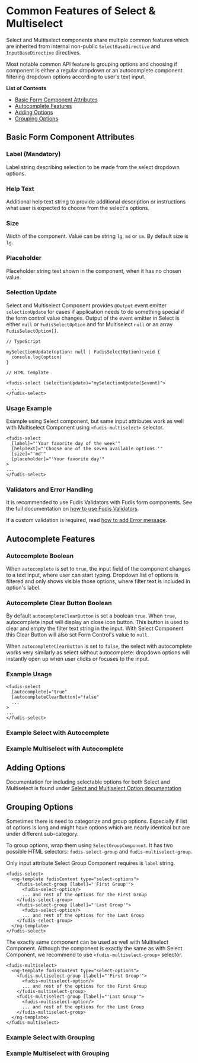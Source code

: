 

<Meta title="Components/Form/Select/Common Features" />

# Common Features of Select & Multiselect

Select and Multiselect components share multiple common features which are inherited from internal non-public `SelectBaseDirective` and `InputBaseDirective` directives.

Most notable common API feature is grouping options and choosing if component is either a regular dropdown or an autocomplete component filtering dropdown options according to user's text input.

**List of Contents**

- [Basic Form Component Attributes](#basic-form-component-attributes)
- [Autocomplete Features](#autocomplete-features)
- [Adding Options](#adding-options)
- [Grouping Options](#grouping-options)

## Basic Form Component Attributes

### Label (Mandatory)

Label string describing selection to be made from the select dropdown options.

### Help Text

Additional help text string to provide additional description or instructions what user is expected to choose from the select's options.

### Size

Width of the component. Value can be string `lg`, `md` or `sm`. By default size is `lg`.

### Placeholder

Placeholder string text shown in the component, when it has no chosen value.

### Selection Update

Select and Multiselect Component provides `@Output` event emitter `selectionUpdate` for cases if application needs to do something special if the form control value changes. Output of the event emitter in Select is either `null` or `FudisSelectOption` and for Multiselect `null` or an array `FudisSelectOption[]`.

```
// TypeScript

mySelectionUpdate(option: null | FudisSelectOption):void {
  console.log(option)
}

// HTML Template

<fudis-select (selectionUpdate)="mySelectionUpdate($event)">
  ...
</fudis-select>

```

### Usage Example

Example using Select component, but same input attributes work as well with Multiselect Component using `<fudis-multiselect>` selector.

```
<fudis-select
  [label]="'Your favorite day of the week'"
  [helpText]="'Choose one of the seven available options.'"
  [size]="'md'"
  [placeholder]="'Your favorite day'"
>
...
</fudis-select>
```

### Validators and Error Handling

It is recommended to use Fudis Validators with Fudis form components. See the full documentation on [how to use Fudis Validators](/docs/utilities-validators--documentation).

If a custom validation is required, read [how to add Error message](/docs/components-form-error-message--documentation).

## Autocomplete Features

### Autocomplete Boolean

When `autocomplete` is set to `true`, the input field of the component changes to a text input, where user can start typing. Dropdown list of options is filtered and only shows visible those options, where filter text is included in option's label.

### Autocomplete Clear Button Boolean

By default `autocompleteClearButton` is set a boolean `true`. When `true`, autocomplete input will display an close icon button. This button is used to clear and empty the filter text string in the input. With Select Component this Clear Button will also set Form Control's value to `null`.

When `autocompleteClearButton` is set to `false`, the select with autocomplete works very similarly as select without autocomplete: dropdown options will instantly open up when user clicks or focuses to the input.

### Example Usage

```
<fudis-select
  [autocomplete]="true"
  [autocompleteClearButton]="false"
  ...
>
...
</fudis-select>
```

### Example Select with Autocomplete

<Canvas of={Stories.SelectAutocomplete}></Canvas>

### Example Multiselect with Autocomplete

<Canvas of={Stories.MultiselectAutocomplete}></Canvas>

## Adding Options

Documentation for including selectable options for both Select and Multiselect is found under [Select and Multiselect Option documentation](/docs/components-form-select-select-and-multiselect-option--documentation)

## Grouping Options

Sometimes there is need to categorize and group options. Especially if list of options is long and might have options which are nearly identical but are under different sub-category.

To group options, wrap them using `SelectGroupComponent`. It has two possible HTML selectors: `fudis-select-group` and `fudis-multiselect-group`.

Only input attribute Select Group Component requires is `label` string.

```
<fudis-select>
  <ng-template fudisContent type="select-options">
    <fudis-select-group [label]="'First Group'">
      <fudis-select-option/>
      ... and rest of the options for the First Group
    </fudis-select-group>
    <fudis-select-group [label]="'Last Group'">
      <fudis-select-option/>
      ... and rest of the options for the Last Group
    </fudis-select-group>
  </ng-template>
</fudis-select>
```

The exactly same component can be used as well with Multiselect Component. Although the component is exactly the same as with Select Component, we recommend to use `<fudis-multiselect-group>` selector.

```
<fudis-multiselect>
  <ng-template fudisContent type="select-options">
    <fudis-multiselect-group [label]="'First Group'">
      <fudis-multiselect-option/>
      ... and rest of the options for the First Group
    </fudis-multiselect-group>
    <fudis-multiselect-group [label]="'Last Group'">
      <fudis-multiselect-option/>
      ... and rest of the options for the Last Group
    </fudis-multiselect-group>
  </ng-template>
</fudis-multiselect>
```

### Example Select with Grouping

<Canvas of={Stories.SelectWithGroupedOptions}></Canvas>

### Example Multiselect with Grouping

<Canvas of={Stories.MultiselectWithGroupedOptions}></Canvas>
